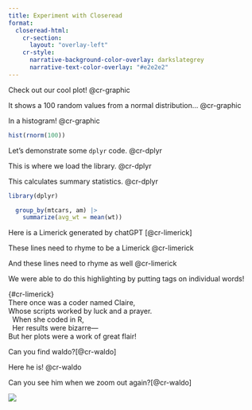 ---
title: Experiment with Closeread
format:
  closeread-html:
    cr-section:
      layout: "overlay-left"
    cr-style:
      narrative-background-color-overlay: darkslategrey
      narrative-text-color-overlay: "#e2e2e2"
---


::::{.cr-section}


Check out our cool plot! @cr-graphic

It shows a 100 random values from a normal distribution... @cr-graphic

In a histogram! @cr-graphic


:::{#cr-graphic}

```{r}

hist(rnorm(100))

```

:::




::::





::::{.cr-section}


Let's demonstrate some `dplyr` code. @cr-dplyr

This is where we load the library.  [@cr-dplyr]{highlight="1"}

This calculates summary statistics. [@cr-dplyr]{highlight="2-4"}



:::{#cr-dplyr}
```{r, message=FALSE, warning= FALSE, echo = TRUE}

library(dplyr)

  group_by(mtcars, am) |>
    summarize(avg_wt = mean(wt))

```

:::



Here is a Limerick generated by chatGPT [@cr-limerick] 

These lines need to rhyme to be a Limerick [@cr-limerick]{highlight="cr-claire,cr-prayer,cr-flair"}

And these lines need to rhyme as well [@cr-limerick]{highlight="cr-r,cr-bizarre"}

We were able to do this highlighting by putting tags on individual words!

| {#cr-limerick}
| There once was a coder named [Claire]{#cr-claire},
| Whose scripts worked by luck and a [prayer]{#cr-prayer}.
|   When she coded in [R]{#cr-r},
|   Her results were [bizarre]{#cr-bizarre}—
| But her plots were a work of great [flair]{#cr-flair}!


::::





::::{.cr-section}


Can you find waldo?[@cr-waldo]


Here he is! [@cr-waldo]{pan-to="35%,-100%" scale-by="5"}


Can you see him when we zoom out again?[@cr-waldo]



:::{#cr-waldo}
![](waldo.jpg)
:::




::::






